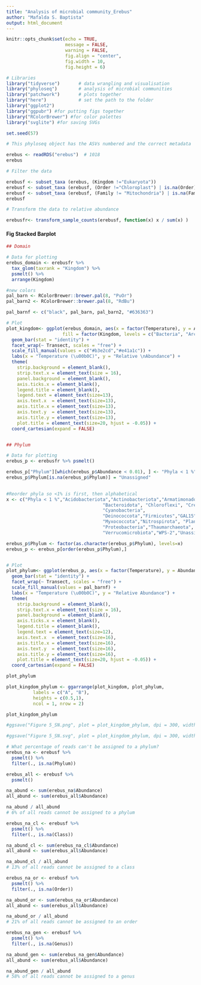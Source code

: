 ---
title: "Analysis of microbial community_Erebus"
author: "Mafalda S. Baptista"
output: html_document
---

```{r setup, include=FALSE}
knitr::opts_chunk$set(echo = TRUE,
                      message = FALSE, 
                      warning = FALSE,
                      fig.align = "center",
                      fig.width = 10,
                      fig.height = 6)
```


```{r}

# Libraries
library("tidyverse")       # data wrangling and visualisation
library("phyloseq")        # analysis of microbial communities
library("patchwork")       # plots together
library("here")            # set the path to the folder
library("ggplot2")
library("ggpubr") #for putting figs together
library("RColorBrewer") #for color palettes
library("svglite") #for saving SVGs

set.seed(57)
```


```{r}

# This phyloseq object has the ASVs numbered and the correct metadata 

erebus <- readRDS("erebus")  # 1018
erebus

```


```{r}

# Filter the data

erebusf <- subset_taxa (erebus, (Kingdom !="Eukaryota")) 
erebusf <- subset_taxa (erebusf, (Order !="Chloroplast") | is.na(Order)) 
erebusf <- subset_taxa (erebusf, (Family != "Mitochondria") | is.na(Family)) 
erebusf

```
```{r Normalise}
# Transform the data to relative abundance

erebusfr<- transform_sample_counts(erebusf, function(x) x / sum(x) )

```


#### Fig Stacked Barplot

```{r}

## Domain

# Data for plotting
erebus_domain <- erebusfr %>%
  tax_glom(taxrank = "Kingdom") %>% 
  psmelt() %>%                                         
  arrange(Kingdom)

#new colors
pal_barn <- RColorBrewer::brewer.pal(8, "PuOr")
pal_barn2 <- RColorBrewer::brewer.pal(8, "RdBu")

pal_barnf <- c("black", pal_barn, pal_barn2, "#636363")

# Plot
plot_kingdom<- ggplot(erebus_domain, aes(x = factor(Temperature), y = Abundance, 
                     fill = factor(Kingdom, levels = c("Bacteria", "Archaea")))) +
  geom_bar(stat = "identity") +
  facet_wrap(~ Transect, scales = "free") +
  scale_fill_manual(values = c("#b3e2cd","#e41a1c")) +
  labs(x = "Temperature (\u00b0C)", y = "Relative \nAbundance") +
  theme(
    strip.background = element_blank(),
    strip.text.x = element_text(size = 16),
    panel.background = element_blank(),
    axis.ticks.x = element_blank(),
    legend.title = element_blank(),
    legend.text = element_text(size=13),
    axis.text.x  = element_text(size=13),
    axis.title.x = element_text(size=13),
    axis.text.y  = element_text(size=13),
    axis.title.y = element_text(size=13),
    plot.title = element_text(size=20, hjust = -0.05)) +
  coord_cartesian(expand = FALSE)


## Phylum

# Data for plotting
erebus_p <- erebusfr %>% psmelt()

erebus_p["Phylum"][which(erebus_p$Abundance < 0.01), ] <- "Phyla < 1 %"
erebus_p$Phylum[is.na(erebus_p$Phylum)] = "Unassigned"
  

#Reorder phyla so <1% is first, then alphabetical
x <- c("Phyla < 1 %","Acidobacteriota","Actinobacteriota","Armatimonadota",
                                    "Bacteroidota", "Chloroflexi", "Crenarchaeota",
                                    "Cyanobacteria",
                                    "Deinococcota","Firmicutes","GAL15",
                                    "Myxococcota","Nitrospirota", "Planctomycetota",
                                    "Proteobacteria","Thaumarchaeota",
                                    "Verrucomicrobiota","WPS-2","Unassigned")

erebus_p$Phylum <- factor(as.character(erebus_p$Phylum), levels=x)
erebus_p <- erebus_p[order(erebus_p$Phylum),]


# Plot 
plot_phylum<- ggplot(erebus_p, aes(x = factor(Temperature), y = Abundance, fill = Phylum)) +
  geom_bar(stat = "identity") +
  facet_wrap(~ Transect, scales = "free") +
  scale_fill_manual(values = pal_barnf) +
  labs(x = "Temperature (\u00b0C)", y = "Relative Abundance") +
  theme(
    strip.background = element_blank(),
    strip.text.x = element_text(size = 16),
    panel.background = element_blank(),
    axis.ticks.x = element_blank(),
    legend.title = element_blank(),
    legend.text = element_text(size=12),
    axis.text.x  = element_text(size=16),
    axis.title.x = element_text(size=16),
    axis.text.y  = element_text(size=16),
    axis.title.y = element_text(size=16),
    plot.title = element_text(size=20, hjust = -0.05)) +
  coord_cartesian(expand = FALSE)

plot_phylum

plot_kingdom_phylum <- ggarrange(plot_kingdom, plot_phylum,
          labels = c("A", "B"),
          heights = c(0.5,1),
          ncol = 1, nrow = 2)

plot_kingdom_phylum

#ggsave("Figure 5_SN.png", plot = plot_kingdom_phylum, dpi = 300, width = 240, height = 180, units = "mm")

#ggsave("Figure 5_SN.svg", plot = plot_kingdom_phylum, dpi = 300, width = 240, height = 180, units = "mm")

```

```{r}
# What percentage of reads can't be assigned to a phylum?
erebus_na <- erebusf %>%
  psmelt() %>%
  filter(., is.na(Phylum))

erebus_all <- erebusf %>%
  psmelt()

na_abund <- sum(erebus_na$Abundance)
all_abund <- sum(erebus_all$Abundance)

na_abund / all_abund
# 6% of all reads cannot be assigned to a phylum

erebus_na_cl <- erebusf %>%
  psmelt() %>%
  filter(., is.na(Class))

na_abund_cl <- sum(erebus_na_cl$Abundance)
all_abund <- sum(erebus_all$Abundance)

na_abund_cl / all_abund
# 13% of all reads cannot be assigned to a class

erebus_na_or <- erebusf %>%
  psmelt() %>%
  filter(., is.na(Order))

na_abund_or <- sum(erebus_na_or$Abundance)
all_abund <- sum(erebus_all$Abundance)

na_abund_or / all_abund
# 21% of all reads cannot be assigned to an order

erebus_na_gen <- erebusf %>%
  psmelt() %>%
  filter(., is.na(Genus))

na_abund_gen <- sum(erebus_na_gen$Abundance)
all_abund <- sum(erebus_all$Abundance)

na_abund_gen / all_abund
# 58% of all reads cannot be assigned to a genus
```